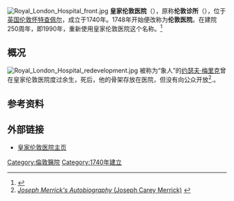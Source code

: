 [[File:Royal_London_Hospital_front.jpg|thumb]]
'''皇家伦敦医院'''（{{lang-en|Royal London Hospital}}），原称'''伦敦诊所'''（{{lang|en|London Infirmary}}），位于[[英国|英国]][[伦敦|伦敦]][[怀特查佩尔|怀特查佩尔]]，成立于1740年。1748年开始便改称为'''伦敦医院'''。在建院250周年，即1990年，重新使用皇家伦敦医院这个名称。<ref>{{Cite web |url=http://www.bartsandthelondon.nhs.uk/aboutus/history/main.asp?ht_id=2 |title=The History of The Royal London Hospital |accessdate=2010-12-12 |archive-date=2009-07-07 |archive-url=https://web.archive.org/web/20090707034649/http://www.bartsandthelondon.nhs.uk/aboutus/history/main.asp?ht_id=2 |dead-url=no }}</ref>

==概况==
[[File:Royal_London_Hospital_redevelopment.jpg|thumb]]
被称为“象人”的[[约瑟夫·梅里克|约瑟夫·梅里克]]曾在皇家伦敦医院度过余生，死后，他的骨架存放在医院，但没有向公众开放<ref>[http://www.jsitton.pwp.blueyonder.co.uk/elephantman/autobiography.htm ''Joseph Merrick's Autobiography'' (Joseph Carey Merrick)] {{webarchive|url=http://wayback.vefsafn.is/wayback/20051103170728/http://www.jsitton.pwp.blueyonder.co.uk/elephantman/autobiography.htm |date=2005-11-03 }}</ref>.。

==参考资料==
{{Reflist}}

==外部链接==
{{Commonscat|Royal London Hospital}}
*[http://www.bartsandthelondon.org.uk/ 皇家伦敦医院主页] {{Wayback|url=http://www.bartsandthelondon.org.uk/ |date=20090228214521 }}

{{UK-stub}}

{{coord|51|30|59.4|N|0|04|30|W|region:GB_type:landmark|display=title}}

[[Category:倫敦醫院|Category:倫敦醫院]]
[[Category:1740年建立|Category:1740年建立]]